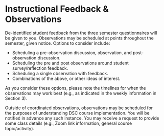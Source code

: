 # Instructional Feedback & Observations

De-identified student feedback from the three semester questionnaires will be given to you. Observations may be scheduled at points throughout the semester, given notice. Options to consider include:

 - Scheduling a pre-observation discussion, observation, and post-observation discussion.
 - Scheduling the pre and post observations around student survey/reflection feedback.
 - Scheduling a single observation with feedback.
 - Combinations of the above, or other ideas of interest.
 
 As you consider these options, please note the timelines for when the observations may work best (e.g., as indicated in the weekly information in Section 3).
 
 Outside of coordinated observations, observations may be scheduled for the purposes of understanding DSC course implementation. You will be notified in advance any such instance. You may receive a request to provide some class details (e.g., Zoom link information, general course topic/activity).

